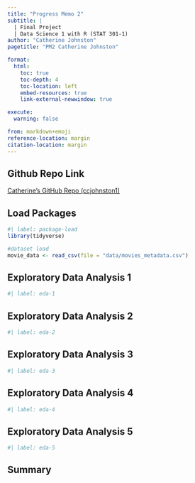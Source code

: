 ```yaml
---
title: "Progress Memo 2"
subtitle: |
  | Final Project 
  | Data Science 1 with R (STAT 301-1)
author: "Catherine Johnston"
pagetitle: "PM2 Catherine Johnston"

format:
  html:
    toc: true
    toc-depth: 4
    toc-location: left
    embed-resources: true
    link-external-newwindow: true

execute:
  warning: false

from: markdown+emoji
reference-location: margin
citation-location: margin
---
```


::: {.callout-tip icon="false"}
## Github Repo Link

[Catherine's GitHub Repo (ccjohnston1)](https://github.com/ccjohnston1/final-project-1.git)
:::

## Load Packages
```r
#| label: package-load
library(tidyverse)

#dataset load 
movie_data <- read_csv(file = "data/movies_metadata.csv")

```

## Exploratory Data Analysis 1
```r
#| label: eda-1

```

## Exploratory Data Analysis 2
```r
#| label: eda-2

```

## Exploratory Data Analysis 3
```r
#| label: eda-3


```


## Exploratory Data Analysis 4
```r
#| label: eda-4


```


## Exploratory Data Analysis 5
```r
#| label: eda-5


```


## Summary
